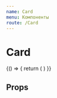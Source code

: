 ```yaml
---
name: Card
menu: Компоненты
route: /Card
---
```




# Card

<Playground>
  {() => {
    return (
      <Row fillHeight>
        <Col md="6">
          <Card
            text="Краткий текстовый блок с описанием"
            heading="Заголовок"
            button="Подробнее"
            url="https://gnezno.ru"
            img="https://cdn-images-1.medium.com/max/1600/1*n1JBTtq_HSWRkT2elKXU-Q.jpeg"
          />
        </Col>
      </Row>
    )
  }}
</Playground>

## Props

<Props of={Card} />
